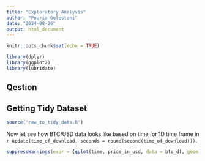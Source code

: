```yaml
---
title: "Exploratory Analysis"
author: "Pouria Golestani"
date: "2024-08-26"
output: html_document
---
```


```r
knitr::opts_chunk$set(echo = TRUE)
```

```r
library(dplyr)
library(ggplot2)
library(lubridate)
```


## Qestion

## Getting Tidy Dataset

```r
source('raw_to_tidy_data.R')
```
Now let see how BTC/USD data looks like based on time for 1D time frame in `r update(time_of_download, seconds = round(second(time_of_download)))`.

```r
suppressWarnings(expr = {qplot(time, price_in_usd, data = btc_df, geom = 'line', xlab = "Time", ylab = "USD")})
```

